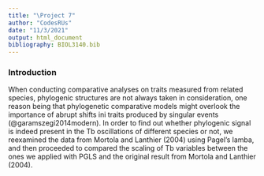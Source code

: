 ```yaml
---
title: "\Project 7"
author: "CodesRUs"
date: "11/3/2021"
output: html_document
bibliography: BIOL3140.bib
---
```


### Introduction
When conducting comparative analyses on traits measured from related species, phylogenic structures are not always taken in consideration, one reason being that phylogenetic comparative models might overlook the importance of abrupt shifts ini traits produced by singular events (@garamszegi2014modern). In order to find out whether phylogenic signal is indeed present in the Tb oscillations of different species or not, we reexamined the data from Mortola and Lanthier (2004) using Pagel’s lamba, and then proceeded to compared the scaling of Tb variables between the ones we applied with PGLS and the original result from Mortola and Lanthier (2004).